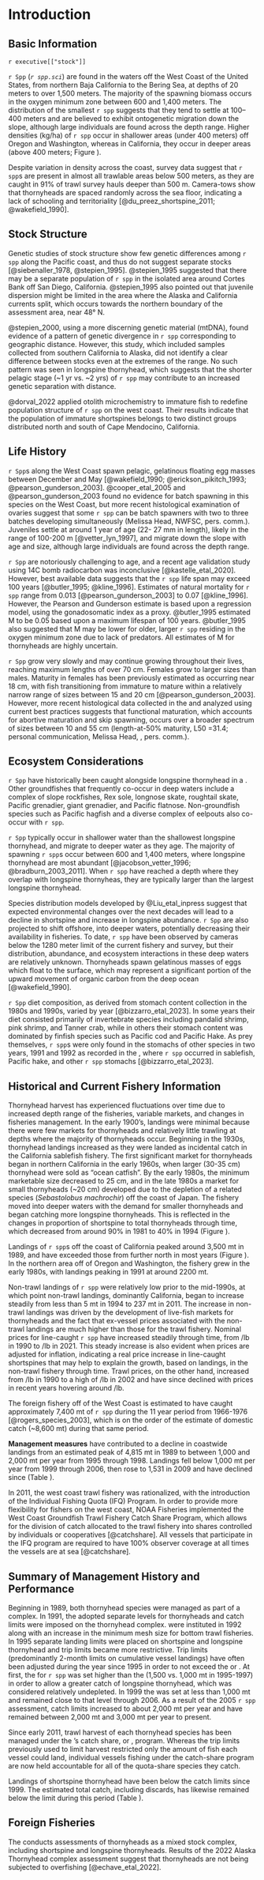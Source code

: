 # Introduction
## Basic Information
`r executive[["stock"]]`

`r Spp` (*`r spp.sci`*) are found in the waters off the West Coast of the United States, from northern Baja California to the Bering Sea, at depths of 20 meters to over 1,500 meters. The majority of the spawning biomass occurs in the oxygen minimum zone between 600 and 1,400 meters. The distribution of the smallest `r spp` suggests that they tend to settle at  100–400 meters and are believed to exhibit ontogenetic migration down the slope, although large individuals are found across the depth range. Higher densities (kg/ha) of `r spp` occur in shallower areas (under 400 meters) off Oregon and Washington, whereas in California, they occur in deeper areas (above 400 meters; Figure \ref{fig:stock-map}).

Despite variation in density across the coast, survey data suggest that `r spp`s are present in almost all trawlable areas below 500 meters, as they are caught in 91% of trawl survey hauls deeper than 500 m. Camera-tows show that thornyheads are spaced randomly across the sea floor, indicating a lack of schooling and territoriality [@du_preez_shortspine_2011; @wakefield_1990].

## Stock Structure

Genetic studies of stock structure show few genetic differences among `r spp` along the Pacific coast, and thus do not suggest separate stocks [@siebenaller_1978, @stepien_1995]. @stepien_1995 suggested that there may be a separate population of `r spp` in the isolated area around Cortes Bank off San Diego, California. @stepien_1995 also pointed out that juvenile dispersion might be limited in the area where the Alaska and California currents split, which occurs towards the northern boundary of the assessment area, near 48° N.

@stepien_2000, using a more discerning genetic material (mtDNA), found evidence of a pattern of genetic divergence in `r spp` corresponding to geographic distance. However, this study, which included samples collected from southern California to Alaska, did not identify a clear difference between stocks even at the extremes of the range. No such pattern was seen in longspine thornyhead, which suggests that the shorter pelagic stage (~1 yr vs. ~2 yrs) of `r spp` may contribute to an increased genetic separation with distance.

@dorval_2022 applied otolith microchemistry to immature fish to redefine population structure of `r spp` on the west coast. Their results indicate that the population of immature shortspines belongs to two distinct groups distributed north and south of Cape Mendocino, California. 

## Life History
`r Spp`s along the West Coast spawn pelagic, gelatinous floating egg masses between December and May [@wakefield_1990; @erickson_pikitch_1993; @pearson_gunderson_2003]. @cooper_etal_2005 and @pearson_gunderson_2003 found no evidence for batch spawning in this species on the West Coast, but more recent histological examination of ovaries suggest that some `r spp` can be batch spawners with two to three batches developing simultaneously (Melissa Head, NWFSC, pers. comm.). Juveniles settle at around 1 year of age (22- 27 mm in length), likely in the range of 100-200 m [@vetter_lyn_1997], and migrate down the slope with age and size, although large individuals are found across the depth range.		

`r Spp` are notoriously challenging to age, and a recent age validation study using 14C bomb radiocarbon was inconclusive [@kastelle_etal_2020]. However, best available data suggests that the `r spp` life span may exceed 100 years [@butler_1995; @kline_1996]. Estimates of natural mortality for `r spp` range from 0.013 [@pearson_gunderson_2003] to 0.07 [@kline_1996]. However, the Pearson and Gunderson estimate is based upon a regression model, using the gonadosomatic index as a proxy. @butler_1995 estimated M to be 0.05 based upon a maximum lifespan of 100 years. @butler_1995 also suggested that M may be lower for older, larger `r spp` residing in the oxygen minimum zone due to lack of predators. All estimates of M for thornyheads are highly uncertain.

`r Spp` grow very slowly and may continue growing throughout their lives, reaching maximum lengths of over 70 cm. Females grow to larger sizes than males. Maturity in females has been previously estimated as occurring near 18 cm, with fish transitioning from immature to mature within a relatively narrow range of sizes between 15 and 20 cm [@pearson_gunderson_2003]. However, more recent histological data collected in the \gls{s-wcgbt} and analyzed using current best practices suggests that functional maturation, which accounts for abortive maturation and skip spawning, occurs over a broader spectrum of sizes between 10 and 55 cm (length-at-50% maturity, L50 =31.4; personal communication, Melissa Head, \gls{nwfsc}, pers. comm.). 

## Ecosystem Considerations
`r Spp` have historically been caught alongside longspine thornyhead in a \gls{dts}. Other groundfishes that frequently co-occur in deep waters include a complex of slope rockfishes, Rex sole, longnose skate, roughtail skate, Pacific grenadier, giant grenadier, and Pacific flatnose. Non-groundfish species such as Pacific hagfish and a diverse complex of eelpouts also co-occur with `r spp`. 

`r Spp` typically occur in shallower water than the shallowest longspine thornyhead, and migrate to deeper water as they age. The majority of spawning `r spp`s occur between 600 and 1,400 meters, where longspine thornyhead are most abundant [@jacobson_vetter_1996; @bradburn_2003_2011]. When `r spp` have reached a depth where they overlap with longspine thornyheas, they are typically larger than the largest longspine thornyhead. 

Species distribution models developed by @Liu_etal_inpress suggest that expected environmental changes over the next decades will lead to a decline in shortspine and  increase in longspine abundance. `r Spp` are also projected to shift offshore, into deeper waters, potentially decreasing their availability in fisheries. To date, `r spp` have been observed by cameras below the 1280 meter limit of the current fishery and survey, but their distribution, abundance, and ecosystem interactions in these deep waters are relatively unknown. Thornyheads spawn gelatinous masses of eggs which float to the surface, which may represent a significant portion of the upward movement of organic carbon from the deep ocean [@wakefield_1990]. 

`r Spp` diet composition, as derived from stomach content collection in the 1980s and 1990s, varied by year [@bizzarro_etal_2023]. In some years their diet consisted primarily of invertebrate species including pandalid shrimp, pink shrimp, and Tanner crab, while in others their stomach content was dominated by finfish species such as Pacific cod and Pacific Hake. As prey themselves, `r spp`s were only found in the stomachs of other species in two years, 1991 and 1992 as recorded in the \gls{cctd}, where `r spp` occurred in sablefish, Pacific hake, and other `r spp` stomachs [@bizzarro_etal_2023]. 

## Historical and Current Fishery Information
Thornyhead harvest has experienced fluctuations over time due to increased depth range of the fisheries, variable markets, and changes in fisheries management. In the early 1900's, landings were minimal because there were few markets for thornyheads and relatively little trawling at depths where the majority of thornyheads occur. Beginning in the 1930s, thornyhead landings increased as they were landed as incidental catch in the California sablefish fishery. The first significant market for thornyheads began in northern California in the early 1960s, when larger (30-35 cm) thornyhead were sold as “ocean catfish”. By the early 1980s, the minimum marketable size decreased to 25 cm, and in the late 1980s a market for small thornyheads (~20 cm) developed due to the depletion of a related species (*Sebastolobus machrochir*) off the coast of Japan. The fishery moved into deeper waters with the demand for smaller thornyheads and began catching more longspine thornyheads. This is reflected in the changes in proportion of shortspine to total thornyheads through time, which decreased from around 90% in 1981 to 40% in 1994 (Figure \ref{fig:thornyhead-ratio}).

Landings of `r spp`s off the coast of California peaked around 3,500 mt in 1989, and have exceeded those from further north in most years (Figure \ref{fig:catch_hist}). In the northern area off of Oregon and Washington, the fishery grew in the early 1980s, with landings peaking in 1991 at around 2200 mt.

Non-trawl landings of `r spp` were relatively low prior to the mid-1990s, at which point non-trawl landings, dominantly California, began to increase steadily from less than 5 mt in 1994 to 237 mt in 2011. The increase in non-trawl landings was driven by the development of live-fish markets for thornyheads and the fact that ex-vessel prices associated with the non-trawl landings are much higher than those for the trawl fishery. Nominal prices for line-caught `r spp` have increased steadily through time, from \textdollar 0.49/lb in 1990 to \textdollar 4.71/lb in 2021. This steady increase is also evident when prices are adjusted for inflation, indicating a real price increase in line-caught shortspines that  may help to explain the growth, based on landings,  in the non-trawl fishery through time. Trawl prices, on the other hand, increased from  \textdollar 0.32/lb in 1990 to a high of  \textdollar 0.87/lb in 2002 and have since declined with prices in recent years hovering around  \textdollar 0.30/lb. 

The foreign fishery off of the West Coast is estimated to have caught approximately 7,400 mt of `r spp` during the 11 year period from 1966-1976 [@rogers_species_2003], which is on the order of the estimate of domestic catch (~8,600 mt) during that same period.

**Management measures** have contributed to a decline in coastwide landings from an estimated peak of 4,815 mt in 1989 to between 1,000 and 2,000 mt per year from 1995 through 1998. Landings fell below 1,000 mt per year from 1999 through 2006, then rose to 1,531 in 2009 and have declined since (Table \ref{tab:allcatch}).

In 2011, the west coast trawl fishery was rationalized, with the introduction of the Individual Fishing Quota (IFQ) Program. In order to provide more flexibility for fishers on the west coast, NOAA Fisheries implemented the West Coast Groundfish Trawl Fishery Catch Share Program, which allows for the division of catch allocated to the trawl fishery into shares controlled by individuals or cooperatives [@catchshare]. All vessels that participate in the IFQ program are required to have 100% observer coverage at all times the vessels are at sea [@catchshare].

## Summary of Management History and Performance
Beginning in 1989, both thornyhead species were managed as part of a \gls{dts} complex. In 1991, the \gls{pfmc} adopted separate \gls{abc} levels for thornyheads and catch limits were imposed on the thornyhead complex. \gls{hg} were instituted in 1992 along with an increase in the minimum mesh size for bottom trawl fisheries. In 1995 separate landing limits were placed on shortspine and longspine thornyhead and trip limits became more restrictive. Trip limits (predominantly 2-month limits on cumulative vessel landings) have often been adjusted during the year since 1995 in order to not exceed the \Gls{hg} or \gls{oy}. At first, the \gls{hg} for `r spp` was set higher than the \gls{abc} (1,500 vs. 1,000 mt in 1995-1997) in order to allow a greater catch of longspine thornyhead, which was considered relatively undepleted. In 1999 the \gls{oy} was set at less than 1,000 mt and remained close to that level through 2006. As a result of the 2005 `r spp` assessment, catch limits increased to about 2,000 mt per year and have remained between 2,000 mt and 3,000 mt per year to present.

Since early 2011, trawl harvest of each thornyhead species has been managed under the \gls{pfmc}’s catch share, or \gls{ifq}, program. Whereas the trip limits previously used to limit harvest restricted only the amount of fish each vessel could land, individual vessels fishing under the catch-share program are now held accountable for all of the quota-share species they catch. 

Landings of shortspine thornyhead have been below the catch limits since 1999. The estimated total catch, including discards, has likewise remained below the limit during this period (Table \ref{tab:management}).

## Foreign Fisheries
The \gls{afsc} conducts assessments of thornyheads as a mixed stock complex, including shortspine and longspine thornyheads. Results of the 2022 Alaska Thornyhead complex assessment suggest that thornyheads are not being subjected to overfishing [@echave_etal_2022]. 

